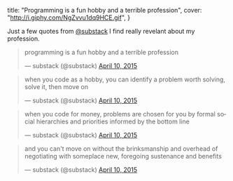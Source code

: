   title: "Programming is a fun hobby and a terrible profession",
  cover: "http://i.giphy.com/NgZvvu1dq9HCE.gif",
}

Just a few quotes from <a href="https://twitter.com/substack">@substack</a> I find really revelant about my profession.

<div style={{ paddingLeft: "100px" }}>

<blockquote className="twitter-tweet" lang="en">
  <p>programming is a fun hobby and a terrible profession</p>&mdash; substack
  (@substack)
  <a href="https://twitter.com/substack/status/586438480164589568">
    April 10, 2015
  </a>
</blockquote> <script
  async
  src="//platform.twitter.com/widgets.js"
  charSet="utf-8"
></script>

<blockquote className="twitter-tweet" data-conversation="none" lang="en">
  <p>
    when you code as a hobby, you can identify a problem worth solving, solve
    it, then move on
  </p>
  &mdash; substack (@substack) <a href="https://twitter.com/substack/status/586438810470219778">April 10, 2015</a>
</blockquote> <script
  async
  src="//platform.twitter.com/widgets.js"
  charSet="utf-8"
></script>

<blockquote className="twitter-tweet" data-conversation="none" lang="en">
  <p>
    when you code for money, problems are chosen for you by formal social
    hierarchies and priorities informed by the bottom line
  </p>
  &mdash; substack (@substack) <a href="https://twitter.com/substack/status/586439368585322496">April 10, 2015</a>
</blockquote> <script
  async
  src="//platform.twitter.com/widgets.js"
  charSet="utf-8"
></script>

<blockquote className="twitter-tweet" data-conversation="none" lang="en">
  <p>
    and you can&#39;t move on without the brinksmanship and overhead of
    negotiating with someplace new, foregoing sustenance and benefits
  </p>
  &mdash; substack (@substack) <a href="https://twitter.com/substack/status/586440117612519424">April 10, 2015</a>
</blockquote> <script
  async
  src="//platform.twitter.com/widgets.js"
  charSet="utf-8"
></script>

</div>
